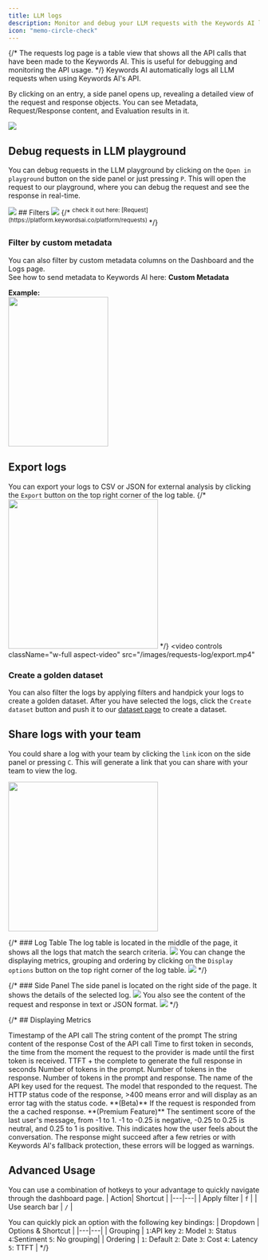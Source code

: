 ```yaml
---
title: LLM logs
description: Monitor and debug your LLM requests with the Keywords AI logs. You can see details of every LLM request and filter, export, and share logs with your team.
icon: "memo-circle-check"
---
```


{/* The requests log page is a table view that shows all the API calls that have been made to the Keywords AI. This is useful for debugging and monitoring the API usage. */}
Keywords AI automatically logs all LLM requests when using Keywords AI's API.

By clicking on an entry, a side panel opens up, revealing a detailed view of the request and response objects. You can see Metadata, Request/Response content, and Evaluation results in it.

<img src="/images/requests-log/logging.jpg"/>

## Debug requests in LLM playground
You can debug requests in the LLM playground by clicking on the `Open in playground` button on the side panel or just pressing `P`. This will open the request to our playground, where you can debug the request and see the response in real-time.

<img src="/images/requests-log/open-in-playground.png"/>
## Filters
<Frame caption="Check it out on our Logs page">
<img src="/images/requests-log/Filters.png" />
</Frame>
{/* <sup>check it out here: [Request](https://platform.keywordsai.co/platform/requests) </sup> */}


### Filter by custom metadata
You can also filter by custom metadata columns on the Dashboard and the Logs page. <br/> See how to send metadata to Keywords AI here: **Custom Metadata** 

**Example:** <br/><img height="300" width="200" src="/images/requests-log/custom-metadata.png" />

## Export logs
You can export your logs to CSV or JSON for external analysis by clicking the `Export` button on the top right corner of the log table.
{/* <img height="300" width="300" src="/images/requests-log/data-export.png" /> */}
<video
  controls
  className="w-full aspect-video"
  src="/images/requests-log/export.mp4"
></video>
### Create a golden dataset
You can also filter the logs by applying filters and handpick your logs to create a golden dataset. After you have selected the logs, click the `Create dataset` button and push it to our [dataset page](https://platform.keywordsai.co/platform/datasets) to create a dataset.

## Share logs with your team
You could share a log with your team by clicking the `link` icon on the side panel or pressing `C`. This will generate a link that you can share with your team to view the log.

<img height="300" width="300" src="/images/requests-log/share.jpg" />


{/* ### Log Table
The log table is located in the middle of the page, it shows all the logs that match the search criteria.
<img src="/images/requests-log/logs.png" />
You can change the displaying metrics, grouping and ordering by clicking on the `Display options` button on the top right corner of the log table.
<img src="/images/requests-log/display-options.gif" /> */}

{/* ### Side Panel
The side panel is located on the right side of the page. It shows the details of the selected log.
<img src="/images/requests-log/side-panel.png" />
You also see the content of the request and response in text or JSON format.
<img src="/images/requests-log/log-content.gif" /> */}

{/* ## Displaying Metrics

<ResponseField name="Time" type="datetime">
Timestamp of the API call
</ResponseField>

<ResponseField name="Prompt" type="string">
The string content of the prompt
</ResponseField>

<ResponseField name="Response" type="string">
The string content of the response
</ResponseField>

<ResponseField name="Cost" type="float">
Cost of the API call
</ResponseField>

<ResponseField name="TTFT" type="float">
Time to first token in seconds, the time from the moment the request to the provider is made until the first token is received.
</ResponseField>

<ResponseField name="Latency" type="float">
TTFT + the complete to generate the full response in seconds
</ResponseField>

<ResponseField name="Prompt tokens" type="integer">
Number of tokens in the prompt.
</ResponseField>

<ResponseField name="Output tokens" type="integer">
Number of tokens in the response.
</ResponseField>

<ResponseField name="All tokens" type="integer">
Number of tokens in the prompt and response.
</ResponseField>

<ResponseField name="API key" type="string">
The name of the API key used for the request.
</ResponseField>

<ResponseField name="model" type="string">
The model that responded to the request.
</ResponseField>

<ResponseField name="Status" type="number">
The HTTP status code of the response, >400 means error and will display as an error tag with the status code.
</ResponseField>

<ResponseField name="Cached" type="boolean">
**(Beta)** If the request is responded from the a cached response.
</ResponseField>

<ResponseField name="Sentiment" type="text">
**(Premium Feature)** The sentiment score of the last user's message, from -1 to 1. -1 to -0.25 is negative, -0.25 to 0.25 is neutral, and 0.25 to 1 is positive. This indicates how the user feels about the conversation.
</ResponseField>

<ResponseField name="Warnings" type="string">
The response might succeed after a few retries or with Keywords AI's fallback protection, these errors will be logged as warnings.
</ResponseField>

## Advanced Usage
You can use a combination of hotkeys to your advantage to quickly navigate through the dashboard page.
| Action| Shortcut |
|---|---|
| Apply filter | `f` |
| Use search bar | `/` |

You can quickly pick an option with the following key bindings:
| Dropdown | Options & Shortcut |
|---|---|
| Grouping | `1`:API key `2`: Model `3`: Status `4`:Sentiment `5`: No grouping|
| Ordering | `1`: Default `2`: Date `3`: Cost `4`: Latency `5`: TTFT | */}